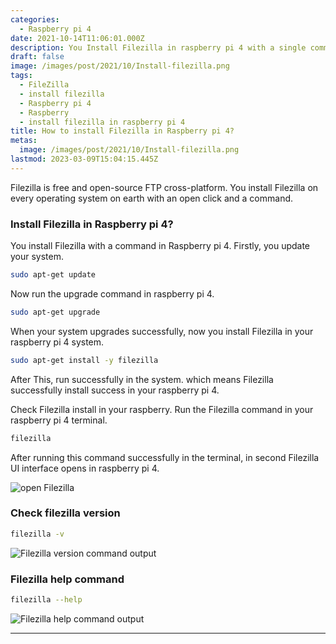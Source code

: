 ```yaml
---
categories:
  - Raspberry pi 4
date: 2021-10-14T11:06:01.000Z
description: You Install Filezilla in raspberry pi 4 with a single command.
draft: false
image: /images/post/2021/10/Install-filezilla.png
tags:
  - FileZilla
  - install filezilla
  - Raspberry pi 4
  - Raspberry
  - install filezilla in raspberry pi 4
title: How to install Filezilla in Raspberry pi 4?
metas:
  image: /images/post/2021/10/Install-filezilla.png
lastmod: 2023-03-09T15:04:15.445Z
---
```


Filezilla is free and open-source FTP cross-platform. You install Filezilla on
every operating system on earth with an open click and a command.

### Install Filezilla in Raspberry pi 4?

You install Filezilla with a command in Raspberry pi 4. Firstly, you update your
system.

```bash
sudo apt-get update
```

Now run the upgrade command in raspberry pi 4.

```bash
sudo apt-get upgrade
```

When your system upgrades successfully, now you install Filezilla in your
raspberry pi 4 system.

```bash
sudo apt-get install -y filezilla
```

After This, run successfully in the system. which means Filezilla successfully
install success in your raspberry pi 4.

Check Filezilla install in your raspberry. Run the Filezilla command in your
raspberry pi 4 terminal.

```bash
filezilla
```

After running this command successfully in the terminal, in second Filezilla UI
interface opens in raspberry pi 4.

![open Filezilla](/images/post/2021/10/open-filezilla.png "open Filezilla")

### Check filezilla version

```bash
filezilla -v
```

![Filezilla version command output](/images/post/2021/10/carbon--6-.png "Filezilla version command output")

### Filezilla help command

```bash
filezilla --help
```

![Filezilla help command output](/images/post/2021/10/carbon--5-.png "Filezilla help command output")

---
